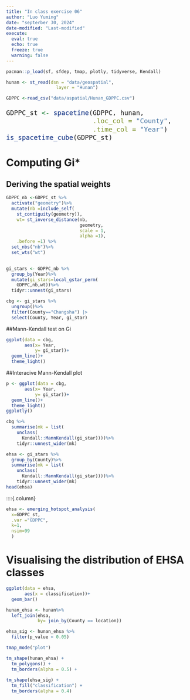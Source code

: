 ```yaml
---
title: "In class exercise 06"
author: "Luo Yuming"
date: "septerber 30, 2024"
date-modified: "Last-modified"
execute:
  eval: true
  echo: true
  freeze: true
  warning: false
---
```


```r
pacman::p_load(sf, sfdep, tmap, plotly, tidyverse, Kendall)
```

```r
hunan <- st_read(dsn = "data/geospatial", 
                   layer = "Hunan")

GDPPC <-read_csv("data/aspatial/Hunan_GDPPC.csv")
```

::: {style="font-size:1.5em"}
```r
GDPPC_st <- spacetime(GDPPC, hunan,
                      .loc_col = "County",
                      .time_col = "Year")
is_spacetime_cube(GDPPC_st)
```
:::
# Computing Gi*
## Deriving the spatial weights
```r
GDPPC_nb <-GDPPC_st %>%
  activate("geometry")%>%
  mutate(nb =include_self(
    st_contiguity(geometry)),
    wt= st_inverse_distance(nb,
                            geometry,
                            scale = 1,
                            alpha =1),
    .before =1) %>%
  set_nbs("nb")%>%
  set_wts("wt")
    
```

```r
gi_stars <- GDPPC_nb %>%
  group_by(Year)%>%
  mutate(gi_stars=local_gstar_perm(
    GDPPC,nb,wt))%>%
  tidyr::unnest(gi_stars)
```

```r
cbg <- gi_stars %>%
  ungroup()%>%
  filter(County=="Changsha") |>
  select(County, Year, gi_star)
```
##Mann-Kendall test on Gi
```r
ggplot(data = cbg,
       aes(x= Year,
           y= gi_star))+
  geom_line()+
  theme_light()
```

##Interacive Mann-Kendall plot
```r
p <- ggplot(data = cbg,
       aes(x= Year,
           y= gi_star))+
  geom_line()+
  theme_light()
ggplotly()
```
```r
cbg %>%
  summarise(mk = list(
    unclass(
      Kendall::MannKendall(gi_star))))%>%
    tidyr::unnest_wider(mk)
```
```r
ehsa <- gi_stars %>%
  group_by(County)%>%
  summarise(mk = list(
    unclass(
      Kendall::MannKendall(gi_star))))%>%
    tidyr::unnest_wider(mk)
head(ehsa)
```
::::{.column}
```r
ehsa <- emerging_hotspot_analysis(
  x=GDPPC_st,
  .var ="GDPPC",
  k=1,
  nsim=99
  )

```
# Visualising the distribution of EHSA classes
```r
ggplot(data = ehsa,
       aes(x = classification))+
  geom_bar()
```

```r
hunan_ehsa <- hunan%>%
  left_join(ehsa,
            by= join_by(County == location))

ehsa_sig <- hunan_ehsa %>%
  filter(p_value < 0.05)

tmap_mode("plot")

tm_shape(hunan_ehsa) +
  tm_polygons() +
  tm_borders(alpha = 0.5) +
  
tm_shape(ehsa_sig) +
  tm_fill("classification") +
  tm_borders(alpha = 0.4)
```







